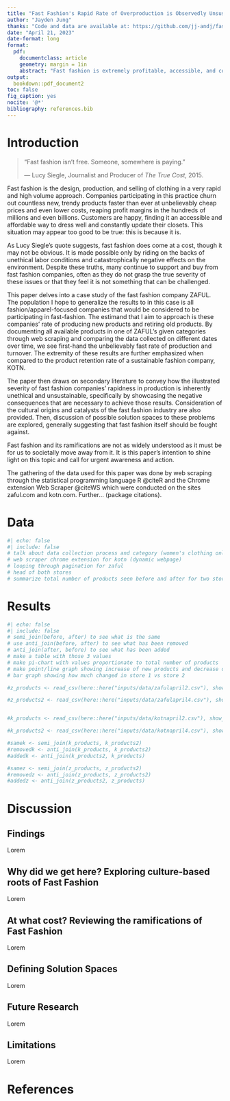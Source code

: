 ```yaml
---
title: "Fast Fashion's Rapid Rate of Overproduction is Observedly Unsustainable & Unethical: Why and How did we get here?"
author: "Jayden Jung"
thanks: "Code and data are available at: https://github.com/jj-andj/fast-fashion-analysis"
date: "April 21, 2023"
date-format: long
format: 
  pdf: 
    documentclass: article
    geometry: margin = 1in
    abstract: "Fast fashion is extremely profitable, accessible, and convienient, and equally -- if not more -- unethical and unsustainable. To illustrates the severity of fast fashion companies' rate of overproduction, this paper scrapes a representative company's online inventory at multiple points in time and finds that old products are being retired and new products added at unbelievably fast rates: too fast to be ethically possible. Secondary research explores this industry's cultural origins and catalysts and its serious negative ethical and environment consequences. Possible solutions are discussed, and the paper concludes on calling for urgent awareness and action to combat fast fashion."
output: 
  bookdown::pdf_document2
toc: false
fig_caption: yes
nocite: '@*'
bibliography: references.bib
---
```


# Introduction

> "Fast fashion isn't free. Someone, somewhere is paying."
>
> --- Lucy Siegle, Journalist and Producer of *The True Cost*, 2015.

Fast fashion is the design, production, and selling of clothing in a very rapid and high volume approach. Companies participating in this practice churn out countless new, trendy products faster than ever at unbelievably cheap prices and even lower costs, reaping profit margins in the hundreds of millions and even billions. Customers are happy, finding it an accessible and affordable way to dress well and constantly update their closets. This situation may appear too good to be true: this is because it is.

As Lucy Siegle's quote suggests, fast fashion does come at a cost, though it may not be obvious. It is made possible only by riding on the backs of unethical labor conditions and catastrophically negative effects on the environment. Despite these truths, many continue to support and buy from fast fashion companies, often as they do not grasp the true severity of these issues or that they feel it is not something that can be challenged.

This paper delves into a case study of the fast fashion company ZAFUL. The population I hope to generalize the results to in this case is all fashion/apparel-focused companies that would be considered to be participating in fast-fashion. The estimand that I aim to approach is these companies' rate of producing new products and retiring old products. By documenting all available products in one of ZAFUL's given categories through web scraping and comparing the data collected on different dates over time, we see first-hand the unbelievably fast rate of production and turnover. The extremity of these results are further emphasized when compared to the product retention rate of a sustainable fashion company, KOTN.

The paper then draws on secondary literature to convey how the illustrated severity of fast fashion companies' rapidness in production is inherently unethical and unsustainable, specifically by showcasing the negative consequences that are necessary to achieve those results. Consideration of the cultural origins and catalysts of the fast fashion industry are also provided. Then, discussion of possible solution spaces to these problems are explored, generally suggesting that fast fashion itself should be fought against.

Fast fashion and its ramifications are not as widely understood as it must be for us to societally move away from it. It is this paper's intention to shine light on this topic and call for urgent awareness and action.

The gathering of the data used for this paper was done by web scraping through the statistical programming language R @citeR and the Chrome extension Web Scraper @citeWS which were conducted on the sites zaful.com and kotn.com. Further... (package citations).

# Data

```r
#| echo: false
#| include: false
# talk about data collection process and category (women's clothing only)
# web scraper chrome extension for kotn (dynamic webpage)
# looping through pagination for zaful 
# head of both stores
# summarize total number of products seen before and after for two stores 
```

# Results

```r
#| echo: false
#| include: false
# semi_join(before, after) to see what is the same
# use anti_join(before, after) to see what has been removed
# anti_join(after, before) to see what has been added
# make a table with those 3 values 
# make pi-chart with values proportionate to total number of products
# make point/line graph showing increase of new products and decrease of old products
# bar graph showing how much changed in store 1 vs store 2

#z_products <- read_csv(here::here("inputs/data/zafulapril2.csv"), show_col_types = FALSE)

#z_products2 <- read_csv(here::here("inputs/data/zafulapril4.csv"), show_col_types = FALSE)


#k_products <- read_csv(here::here("inputs/data/kotnapril2.csv"), show_col_types = FALSE)

#k_products2 <- read_csv(here::here("inputs/data/kotnapril4.csv"), show_col_types = FALSE)

#samek <- semi_join(k_products, k_products2)
#removedk <- anti_join(k_products, k_products2)
#addedk <- anti_join(k_products2, k_products)

#samez <- semi_join(z_products, z_products2)
#removedz <- anti_join(z_products, z_products2)
#addedz <- anti_join(z_products2, z_products)

```

# Discussion

## Findings

Lorem

## Why did we get here? Exploring culture-based roots of Fast Fashion

Lorem

## At what cost? Reviewing the ramifications of Fast Fashion

Lorem

## Defining Solution Spaces

Lorem

## Future Research

Lorem

## Limitations

Lorem

\clearpage

# References {.unnumbered}
